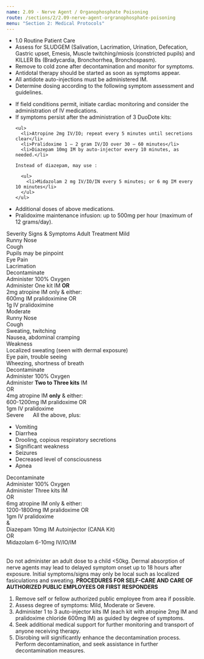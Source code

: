 ```yaml
---
name: 2.09 - Nerve Agent / Organophosphate Poisoning
route: /sections/2/2.09-nerve-agent-orgranophosphate-poisoning
menu: "Section 2: Medical Protocols"
---
```



<EMTLevel level="first-responder" outside={true}>
    <EMTLevel level="basic" outside={true}>
      <EMTLevel level="advanced">
        <ul>
          <li>
            <MyLink to="/sections/1/1.0-routine-patient-care">
              1.0 Routine Patient Care
            </MyLink>
          </li>
          <li>
            Assess for SLUDGEM (Salivation, Lacrimation, Urination, Defecation, Gastric
            upset, Emesis, Muscle twitching/miosis (constricted pupils) and KILLER Bs
            (Bradycardia, Bronchorrhea, Bronchospasm).
          </li>
          <li>Remove to cold zone after decontamination and monitor for symptoms.</li>
          <li>Antidotal therapy should be started as soon as symptoms appear.</li>
          <li>All antidote auto-injections must be administered IM.</li>
          <li>
            Determine dosing according to the following symptom assessment and guidelines.
          </li>
        </ul>
      </EMTLevel>
    </EMTLevel>
</EMTLevel>
<EMTLevel level="paramedic">
  <ul>
    <li>
      If field conditions permit, initiate cardiac monitoring and consider the
      administration of IV medications.
    </li>
    <li>If symptoms persist after the administration of 3 DuoDote kits:</li>

    <ul>
      <li>Atropine 2mg IV/IO; repeat every 5 minutes until secretions clear</li>
      <li>Pralidoxime 1 – 2 gram IV/IO over 30 – 60 minutes</li>
      <li>Diazepam 10mg IM by auto-injector every 10 minutes, as needed.</li>

    Instead of diazepam, may use :

      <ul>
        <li>Midazolam 2 mg IV/IO/IN every 5 minutes; or 6 mg IM every 10 minutes</li>
      </ul>
    </ul>
  </ul>
</EMTLevel>

<EMTLevel level="paramedic" medControl={true}>
  <ul>
    <li>
      Additional doses of above medications.
    </li>
    <li>
      Pralidoxime maintenance infusion: up to 500mg per hour (maximum of 12
      grams/day).
    </li>
  </ul>
</EMTLevel>

<Table columns={3}>
  <TableRow heading={true}>
    <TableItem>Severity</TableItem>
    <TableItem>Signs & Symptoms</TableItem>
    <TableItem lastItem={true}>Adult Treatment</TableItem>
  </TableRow>

  <TableRow>
    <TableItem>
      <TableCell>Mild</TableCell>
    </TableItem>
    <TableItem align='left'>
      <div>Runny Nose</div>
      <div>Cough</div>
      <div>Pupils may be pinpoint</div>
      <div>Eye Pain</div>
      <div>Lacrimation</div>
    </TableItem>
    <TableItem align='left' lastItem={true}>
      <div>Decontaminate</div>
      <div>Administer 100% Oxygen</div>
      <div>Administer One kit IM <strong> OR </strong></div>
      <div>2mg atropine IM only & either:</div>
      <div>600mg IM pralidoximine OR</div>
      <div>1g IV pralidoximine</div>
    </TableItem>
  </TableRow>
  <TableRow>
    <TableItem><TableCell>Moderate</TableCell></TableItem>
    <TableItem align='left'>
      <div>Runny Nose</div>
      <div>Cough</div>
      <div>Sweating, twitching</div>
      <div>Nausea, abdominal cramping</div>
      <div>Weakness</div>
      <div>Localized sweating (seen with dermal exposure)</div>
      <div>Eye pain, trouble seeing </div>
      <div>Wheezing, shortness of breath</div>
    </TableItem>
    <TableItem align='left' lastItem={true}>
      <div>Decontaminate</div>
      <div>Administer 100% Oxygen</div>
      <div>Administer <strong>Two to Three kits</strong> IM</div>
      <div>OR</div>
      <div>4mg atropine IM <strong>only</strong> & either:</div>
      <div>600-1200mg IM pralidoxime OR</div>
      <div>1gm IV pralidoxime</div>
    </TableItem>
  </TableRow>
  <TableRow lastRow={true}>
    <TableItem><TableCell>Severe</TableCell></TableItem>
    <TableItem align='left' style="padding-left: 1.25rem;">
      All the above, plus:
        <ul>
          <li>Vomiting</li>
          <li>Diarrhea</li>
          <li>Drooling, copious respiratory secretions</li>
          <li>Significant weakness</li>
          <li>Seizures</li>
          <li>Decreased level of consciousness</li>
          <li>Apnea</li>
        </ul>
    </TableItem>
    <TableItem align='left' lastItem={true}>
      <div>Decontaminate</div>
      <div>Administer 100% Oxygen</div>
      <div>Administer Three kits IM</div>
      <div>OR</div>
      <div>6mg atropine IM only & either:</div>
      <div>1200-1800mg IM pralidoxime OR</div>
      <div>1gm IV pralidoxime</div>
      <div>&</div>
      <div>Diazepam 10mg IM Autoinjector (CANA Kit) </div>
      <div>OR</div>
      <div>Midazolam 6-10mg IV/IO/IM</div>
    </TableItem>
  </TableRow>
</Table>

<Caution id="caution-1">
  Do not administer an adult dose to a child &lt;50kg.
</Caution>

<Caution id="caution-2">
  Dermal absorption of nerve agents may lead to delayed symptom
  onset up to 18 hours after exposure. Initial symptoms/signs may only be
  local such as localized fasiculations and sweating.
</Caution>

<Note id="note-1">
  <strong>PROCEDURES FOR SELF-CARE AND CARE OF AUTHORIZED PUBLIC EMPLOYEES
  OR FIRST RESPONDERS</strong>
  <ol style="text-align: left;">
    <li>Remove self or fellow authorized public employee from area if possible.</li>
    <li>Assess degree of symptoms: Mild, Moderate or Severe.</li>
    <li>
      Administer 1 to 3 auto-injector kits IM (each kit with atropine 2mg IM and pralidoxime chloride
      600mg IM) as guided by degree of symptoms.
    </li>
    <li>
      Seek additional medical support for further monitoring and transport of anyone receiving therapy.
    </li>
    <li>
      Disrobing will significantly enhance the decontamination process. Perform decontamination, and
      seek assistance in further decontamination measures.
    </li>
  </ol>
</Note>

<PediatricNerveAgent />

<br />

<PediatricAtropens />
